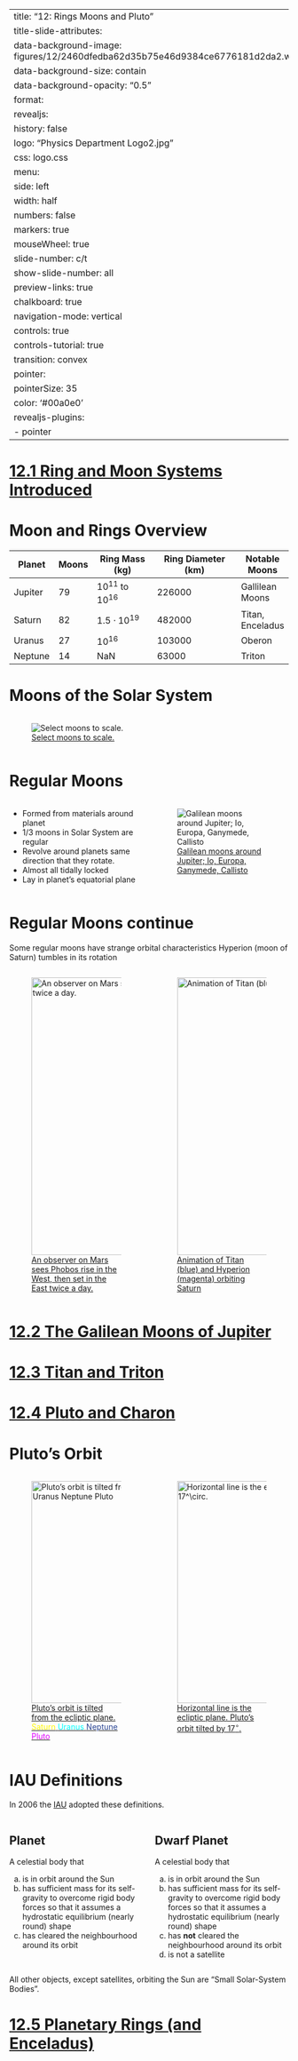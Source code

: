 
---
title: "12: Rings Moons and Pluto"
title-slide-attributes:
    data-background-image: figures/12/2460dfedba62d35b75e46d9384ce6776181d2da2.webp
    data-background-size: contain
    data-background-opacity: "0.5"
format:
  revealjs:
    history: false
    logo: "Physics Department Logo2.jpg"
    css: logo.css
    menu:
      side: left
      width: half
      numbers: false
      markers: true
    mouseWheel: true
    slide-number: c/t 
    show-slide-number: all
    preview-links: true
    chalkboard: true
    navigation-mode: vertical
    controls: true
    controls-tutorial: true
    transition: convex
    pointer:
      pointerSize: 35
      color: '#00a0e0'
revealjs-plugins:
  - pointer
---


# [12.1 Ring and Moon Systems Introduced](https://openstax.org/books/astronomy-2e/pages/12-1-ring-and-moon-systems-introduced)

# {background-image="figures/12/old11-pg_0015.svg" background-size="75%"}
# Moon and Rings Overview {.smaller}


|   Planet  |   Moons |   Ring Mass (kg)  | Ring Diameter (km) | Notable Moons |
|-----------|---------|-------------------|--------------------------|---------------|
|   Jupiter |   79    |   $10^{11}$ to $10^{16}$  |   226000             | Gallilean Moons |
|   Saturn  |   82    |   $1.5\cdot10^{19}$ |   482000                 | Titan, Enceladus    |
|   Uranus  |   27    |   $10^{16}$         |   103000                 | Oberon  |
|   Neptune |   14    |   NaN             |   63000                  | Triton  |


# Moons of the Solar System

:::: {.columns}
::: {.column width="75%"}
::: {.callout-note appearance="minimal"}
![[Select moons to scale.](https://openstax.org/books/astronomy-2e/pages/12-1-ring-and-moon-systems-introduced#OSC_Astro_12_01_SelectMoon)](figures/12/725a7ea85f831581681cf906f9b790130729f1d9.webp){#fig-moon-scales fig-align="center"}
:::
:::
:::: 

# {background-image="figures/12/old11-pg_0016.svg" background-size="75%"}
# Regular Moons


:::: {.columns}

::: {.column width="50%"}
- Formed from materials around planet
- 1/3 moons in Solar System are regular
- Revolve around planets same direction that they rotate.
- Almost all tidally locked
- Lay in planet’s equatorial plane
:::
::: {.column width="50%"}
::: {.callout-note appearance="minimal"}
![[ Galilean moons around Jupiter; Io, Europa, Ganymede, Callisto](https://en.wikipedia.org/wiki/File:Galilean_moons_around_Jupiter.gif)](figures/12/Galilean_moons_around_Jupiter.gif){#fig-gal-moons fig-align="center"}
:::: 
:::

::::

# Regular Moons continue

Some regular moons have strange orbital characteristics
Hyperion (moon of Saturn) tumbles in its rotation


:::: {.columns}

::: {.column width="50%"}
::: {.callout-note appearance="minimal"}
![[An observer on Mars sees Phobos rise in the West, then set in the East twice a day.](https://commons.wikimedia.org/wiki/File:Orbits_of_Phobos_and_Deimos.gif)](figures/12/Orbits_of_Phobos_and_Deimos.gif){#fig-phobos-animated fig-align="center" width=500}
:::
:::
::: {.column width="50%"}
::: {.callout-note appearance="minimal"}
![[Animation of Titan (blue) and Hyperion (magenta) orbiting Saturn](https://commons.wikimedia.org/wiki/File:Animation_of_Hyperion_orbit_around_Saturn.gif)](figures/12/Animation_of_Hyperion_orbit_around_Saturn.gif){#fig-hyperion-animated fig-align="center" width=500}
:::
:::

::::



# {background-image="figures/12/old11-pg_0019.svg" background-size="75%"}
# {background-image="figures/12/old11-pg_0020.svg" background-size="75%"}
# {background-image="figures/12/old11-pg_0021.svg" background-size="75%"}

# [12.2 The Galilean Moons of Jupiter](https://openstax.org/books/astronomy-2e/pages/12-2-the-galilean-moons-of-jupiter)

# {background-image="figures/12/old11-pg_0022.svg" background-size="75%"}
# {background-image="figures/12/old11-pg_0023.svg" background-size="75%"}
# {background-image="figures/12/old11-pg_0027.svg" background-size="75%"}
# {background-image="figures/12/old11-pg_0031.svg" background-size="75%"}
 

# [12.3 Titan and Triton](https://openstax.org/books/astronomy-2e/pages/12-3-titan-and-triton)
# {background-image="figures/12/old11-pg_0028.svg" background-size="75%"}
# {background-image="figures/12/old11-pg_0029.svg" background-size="75%"}
# {background-image="figures/12/old11-pg_0030.svg" background-size="75%"}
# {background-image="figures/12/old11-pg_0026.svg" background-size="75%"}

 

# [12.4 Pluto and Charon](https://openstax.org/books/astronomy-2e/pages/12-4-pluto-and-charon)

# {background-image="figures/12/old12-pg_0013.svg" background-size="75%"}
# {background-image="figures/12/old12-pg_0014.svg" background-size="75%"}
# {background-image="figures/12/old12-pg_0015.svg" background-size="75%"}
# {background-image="figures/12/old12-pg_0016.svg" background-size="75%"}
# {background-image="figures/12/old12-pg_0017.svg" background-size="75%"}
# {background-image="figures/12/old12-pg_0018.svg" background-size="75%"}
# Pluto's Orbit

:::: {.columns}
::: {.column width="50%"}
::: {.callout-note appearance="minimal"}
![[Pluto's orbit is tilted from the ecliptic plane. 
<span style="color: #FFF700">Saturn</span> 
<span style="color: #00FFFF">Uranus</span>
<span style="color: #2A4594">Neptune</span>
<span style="color: #E100FF">Pluto</span>
](https://en.wikipedia.org/wiki/File:Animation_of_Pluto_orbit.gif)](figures/12/Animation_of_Pluto_orbit.gif){#fig-pluto-orbit fig-align="center" height=400}
:::
:::
::: {.column width="50%"}
::: {.callout-note appearance="minimal"}
![[Horizontal line is the ecliptic plane. Pluto's orbit tilted by 17$^\circ$.](https://en.wikipedia.org/wiki/File:Plutoorbit1.5sideview.gif)](figures/12/Plutoorbit1.5sideview.gif){#fig-plutos-tilt fig-align="center" height=400}
:::
:::
:::: 

# {background-image="figures/12/old12-pg_0022.svg" background-size="75%"}
# {background-image="figures/12/old12-pg_0023.svg" background-size="75%"}
# {background-image="figures/12/old12-pg_0024.svg" background-size="75%"}
# {background-image="figures/12/old12-pg_0025.svg" background-size="75%"}
# {background-image="figures/12/old12-pg_0026.svg" background-size="75%"}
# {background-image="figures/12/old12-pg_0027.svg" background-size="75%"}
# {background-image="figures/12/old12-pg_0028.svg" background-size="75%"}

# IAU Definitions {.smaller}

In 2006 the [IAU](https://www.iau.org/news/pressreleases/detail/iau0603/) adopted these definitions.


:::: {.columns}

::: {.column width="50%"}
::: {.callout-note icon=false}
## Planet
A celestial body that

a. is in orbit around the Sun
b. has sufficient mass for its self-gravity to overcome rigid body forces so that it assumes a hydrostatic equilibrium (nearly round) shape
c. has cleared the neighbourhood around its orbit
:::
:::
::: {.column width="50%"}

::: {.callout-note icon=false}
## Dwarf Planet
A celestial body that


a. is in orbit around the Sun
b. has sufficient mass for its self-gravity to overcome rigid body forces so that it assumes a hydrostatic equilibrium (nearly round) shape
c. has **not** cleared the neighbourhood around its orbit
d. is not a satellite
:::
:::

::::
 
All other objects, except satellites, orbiting the Sun are "Small Solar-System Bodies".

# [12.5 Planetary Rings (and Enceladus)](https://openstax.org/books/astronomy-2e/pages/12-5-planetary-rings-and-enceladus)

# {background-image="figures/12/old11-pg_0036.svg" background-size="75%"}
# {background-image="figures/12/old11-pg_0024.svg" background-size="75%"}
# {background-image="figures/12/old11-pg_0025.svg" background-size="75%"}
# {background-image="figures/12/old11-pg_0038.svg" background-size="75%"}
# {background-image="figures/12/old11-pg_0041.svg" background-size="75%"}
# {background-image="figures/12/old11-pg_0042.svg" background-size="75%"}
# {background-image="figures/12/old11-pg_0043.svg" background-size="75%"}
# {background-image="figures/12/old11-pg_0045.svg" background-size="75%"}
# {background-image="figures/12/old11-pg_0046.svg" background-size="75%"}
# {background-image="figures/12/old11-pg_0047.svg" background-size="75%"}
# {background-image="figures/12/old11-pg_0048.svg" background-size="75%"}
# {background-image="figures/12/old11-pg_0049.svg" background-size="75%"}
# {background-image="figures/12/old11-pg_0050.svg" background-size="75%"}
# {background-image="figures/12/old11-pg_0051.svg" background-size="75%"}
# {background-image="figures/12/old11-pg_0052.svg" background-size="75%"}
# {background-image="figures/12/old11-pg_0053.svg" background-size="75%"}
# {background-image="figures/12/old11-pg_0054.svg" background-size="75%"}
# {background-image="figures/12/old11-pg_0055.svg" background-size="75%"}
# {background-image="figures/12/old11-pg_0056.svg" background-size="75%"}
# {background-image="figures/12/old11-pg_0057.svg" background-size="75%"}
# {background-image="figures/12/old11-pg_0058.svg" background-size="75%"}
# {background-image="figures/12/old11-pg_0059.svg" background-size="75%"}
# {background-image="figures/12/old11-pg_0060.svg" background-size="75%"}
# {background-image="figures/12/old11-pg_0061.svg" background-size="75%"}
# {background-image="figures/12/old11-pg_0062.svg" background-size="75%"}
# {background-image="figures/12/old11-pg_0063.svg" background-size="75%"}
